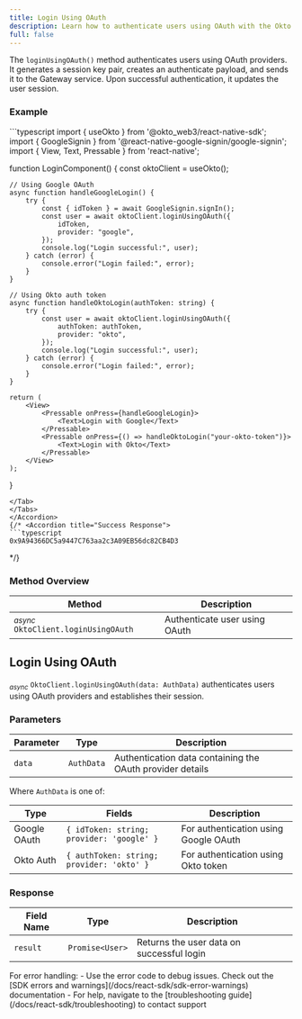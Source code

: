 ```yaml
---
title: Login Using OAuth
description: Learn how to authenticate users using OAuth with the Okto SDK.
full: false
---
```



The `loginUsingOAuth()` method authenticates users using OAuth providers. It generates a session key pair, creates an authenticate payload, and sends it to the Gateway service. Upon successful authentication, it updates the user session.

### Example

<Accordions defaultValue="Usage">
<Accordion title="Usage">
<Tabs items={['TypeScript']}>
<Tab value="TypeScript">
```typescript
import { useOkto } from '@okto_web3/react-native-sdk';
import { GoogleSignin } from '@react-native-google-signin/google-signin';
import { View, Text, Pressable } from 'react-native';

function LoginComponent() {
    const oktoClient = useOkto();

    // Using Google OAuth
    async function handleGoogleLogin() {
        try {
            const { idToken } = await GoogleSignin.signIn();
            const user = await oktoClient.loginUsingOAuth({
                idToken,
                provider: "google",
            });
            console.log("Login successful:", user);
        } catch (error) {
            console.error("Login failed:", error);
        }
    }

    // Using Okto auth token
    async function handleOktoLogin(authToken: string) {
        try {
            const user = await oktoClient.loginUsingOAuth({
                authToken: authToken,
                provider: "okto",
            });
            console.log("Login successful:", user);
        } catch (error) {
            console.error("Login failed:", error);
        }
    }

    return (
        <View>
            <Pressable onPress={handleGoogleLogin}>
                <Text>Login with Google</Text>
            </Pressable>
            <Pressable onPress={() => handleOktoLogin("your-okto-token")}>
                <Text>Login with Okto</Text>
            </Pressable>
        </View>
    );
}
```
</Tab>
</Tabs>
</Accordion>
{/* <Accordion title="Success Response">
```typescript
0x9A94366DC5a9447C763aa2c3A09EB56dc82CB4D3
```
</Accordion> */}
</Accordions>

### Method Overview

| Method | Description |
|---------|-------------|
| <sub><i>async</i></sub> `OktoClient.loginUsingOAuth` | Authenticate user using OAuth |

<div className="method-box">

## Login Using OAuth

<sub><i>async</i></sub> `OktoClient.loginUsingOAuth(data: AuthData)` authenticates users using OAuth providers and establishes their session.

### Parameters

| Parameter | Type | Description |
|-----------|------|-------------|
| `data` | `AuthData` | Authentication data containing the OAuth provider details |

Where `AuthData` is one of:

| Type | Fields | Description |
|------|--------|-------------|
| Google OAuth | `{ idToken: string; provider: 'google' }` | For authentication using Google OAuth |
| Okto Auth | `{ authToken: string; provider: 'okto' }` | For authentication using Okto token |

### Response

<Callout title="Success Response">

| Field Name | Type | Description |
|------------|------|-------------|
| `result` | `Promise<User>` | Returns the user data on successful login |

</Callout>

</div>

<Callout title="Note" type="info">
For error handling:
- Use the error code to debug issues. Check out the [SDK errors and warnings](/docs/react-sdk/sdk-error-warnings) documentation
- For help, navigate to the [troubleshooting guide](/docs/react-sdk/troubleshooting) to contact support
</Callout>